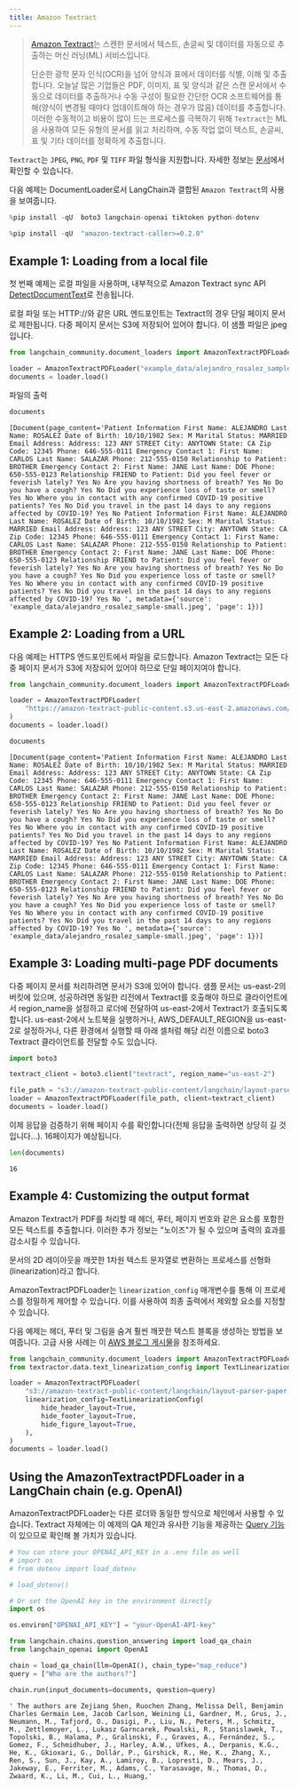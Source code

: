 ```yaml
---
title: Amazon Textract
---
```


>[Amazon Textract](https://docs.aws.amazon.com/managedservices/latest/userguide/textract.html)는 스캔한 문서에서 텍스트, 손글씨 및 데이터를 자동으로 추출하는 머신 러닝(ML) 서비스입니다.
>
>단순한 광학 문자 인식(OCR)을 넘어 양식과 표에서 데이터를 식별, 이해 및 추출합니다. 오늘날 많은 기업들은 PDF, 이미지, 표 및 양식과 같은 스캔 문서에서 수동으로 데이터를 추출하거나 수동 구성이 필요한 간단한 OCR 소프트웨어를 통해(양식이 변경될 때마다 업데이트해야 하는 경우가 많음) 데이터를 추출합니다. 이러한 수동적이고 비용이 많이 드는 프로세스를 극복하기 위해 `Textract`는 ML을 사용하여 모든 유형의 문서를 읽고 처리하며, 수동 작업 없이 텍스트, 손글씨, 표 및 기타 데이터를 정확하게 추출합니다.

`Textract`는 `JPEG`, `PNG`, `PDF` 및 `TIFF` 파일 형식을 지원합니다. 자세한 정보는 [문서](https://docs.aws.amazon.com/textract/latest/dg/limits-document.html)에서 확인할 수 있습니다.

다음 예제는 DocumentLoader로서 LangChain과 결합된 `Amazon Textract`의 사용을 보여줍니다.

```python
%pip install -qU  boto3 langchain-openai tiktoken python-dotenv
```

```python
%pip install -qU  "amazon-textract-caller>=0.2.0"
```

## Example 1: Loading from a local file

첫 번째 예제는 로컬 파일을 사용하며, 내부적으로 Amazon Textract sync API [DetectDocumentText](https://docs.aws.amazon.com/textract/latest/dg/API_DetectDocumentText.html)로 전송됩니다.

로컬 파일 또는 HTTP://와 같은 URL 엔드포인트는 Textract의 경우 단일 페이지 문서로 제한됩니다.
다중 페이지 문서는 S3에 저장되어 있어야 합니다. 이 샘플 파일은 jpeg입니다.

```python
from langchain_community.document_loaders import AmazonTextractPDFLoader

loader = AmazonTextractPDFLoader("example_data/alejandro_rosalez_sample-small.jpeg")
documents = loader.load()
```

파일의 출력

```python
documents
```

```output
[Document(page_content='Patient Information First Name: ALEJANDRO Last Name: ROSALEZ Date of Birth: 10/10/1982 Sex: M Marital Status: MARRIED Email Address: Address: 123 ANY STREET City: ANYTOWN State: CA Zip Code: 12345 Phone: 646-555-0111 Emergency Contact 1: First Name: CARLOS Last Name: SALAZAR Phone: 212-555-0150 Relationship to Patient: BROTHER Emergency Contact 2: First Name: JANE Last Name: DOE Phone: 650-555-0123 Relationship FRIEND to Patient: Did you feel fever or feverish lately? Yes No Are you having shortness of breath? Yes No Do you have a cough? Yes No Did you experience loss of taste or smell? Yes No Where you in contact with any confirmed COVID-19 positive patients? Yes No Did you travel in the past 14 days to any regions affected by COVID-19? Yes No Patient Information First Name: ALEJANDRO Last Name: ROSALEZ Date of Birth: 10/10/1982 Sex: M Marital Status: MARRIED Email Address: Address: 123 ANY STREET City: ANYTOWN State: CA Zip Code: 12345 Phone: 646-555-0111 Emergency Contact 1: First Name: CARLOS Last Name: SALAZAR Phone: 212-555-0150 Relationship to Patient: BROTHER Emergency Contact 2: First Name: JANE Last Name: DOE Phone: 650-555-0123 Relationship FRIEND to Patient: Did you feel fever or feverish lately? Yes No Are you having shortness of breath? Yes No Do you have a cough? Yes No Did you experience loss of taste or smell? Yes No Where you in contact with any confirmed COVID-19 positive patients? Yes No Did you travel in the past 14 days to any regions affected by COVID-19? Yes No ', metadata={'source': 'example_data/alejandro_rosalez_sample-small.jpeg', 'page': 1})]
```

## Example 2: Loading from a URL

다음 예제는 HTTPS 엔드포인트에서 파일을 로드합니다.
Amazon Textract는 모든 다중 페이지 문서가 S3에 저장되어 있어야 하므로 단일 페이지여야 합니다.

```python
from langchain_community.document_loaders import AmazonTextractPDFLoader

loader = AmazonTextractPDFLoader(
    "https://amazon-textract-public-content.s3.us-east-2.amazonaws.com/langchain/alejandro_rosalez_sample_1.jpg"
)
documents = loader.load()
```

```python
documents
```

```output
[Document(page_content='Patient Information First Name: ALEJANDRO Last Name: ROSALEZ Date of Birth: 10/10/1982 Sex: M Marital Status: MARRIED Email Address: Address: 123 ANY STREET City: ANYTOWN State: CA Zip Code: 12345 Phone: 646-555-0111 Emergency Contact 1: First Name: CARLOS Last Name: SALAZAR Phone: 212-555-0150 Relationship to Patient: BROTHER Emergency Contact 2: First Name: JANE Last Name: DOE Phone: 650-555-0123 Relationship FRIEND to Patient: Did you feel fever or feverish lately? Yes No Are you having shortness of breath? Yes No Do you have a cough? Yes No Did you experience loss of taste or smell? Yes No Where you in contact with any confirmed COVID-19 positive patients? Yes No Did you travel in the past 14 days to any regions affected by COVID-19? Yes No Patient Information First Name: ALEJANDRO Last Name: ROSALEZ Date of Birth: 10/10/1982 Sex: M Marital Status: MARRIED Email Address: Address: 123 ANY STREET City: ANYTOWN State: CA Zip Code: 12345 Phone: 646-555-0111 Emergency Contact 1: First Name: CARLOS Last Name: SALAZAR Phone: 212-555-0150 Relationship to Patient: BROTHER Emergency Contact 2: First Name: JANE Last Name: DOE Phone: 650-555-0123 Relationship FRIEND to Patient: Did you feel fever or feverish lately? Yes No Are you having shortness of breath? Yes No Do you have a cough? Yes No Did you experience loss of taste or smell? Yes No Where you in contact with any confirmed COVID-19 positive patients? Yes No Did you travel in the past 14 days to any regions affected by COVID-19? Yes No ', metadata={'source': 'example_data/alejandro_rosalez_sample-small.jpeg', 'page': 1})]
```

## Example 3: Loading multi-page PDF documents

다중 페이지 문서를 처리하려면 문서가 S3에 있어야 합니다. 샘플 문서는 us-east-2의 버킷에 있으며, 성공하려면 동일한 리전에서 Textract를 호출해야 하므로 클라이언트에서 region_name을 설정하고 로더에 전달하여 us-east-2에서 Textract가 호출되도록 합니다. us-east-2에서 노트북을 실행하거나, AWS_DEFAULT_REGION을 us-east-2로 설정하거나, 다른 환경에서 실행할 때 아래 셀처럼 해당 리전 이름으로 boto3 Textract 클라이언트를 전달할 수도 있습니다.

```python
import boto3

textract_client = boto3.client("textract", region_name="us-east-2")

file_path = "s3://amazon-textract-public-content/langchain/layout-parser-paper.pdf"
loader = AmazonTextractPDFLoader(file_path, client=textract_client)
documents = loader.load()
```

이제 응답을 검증하기 위해 페이지 수를 확인합니다(전체 응답을 출력하면 상당히 길 것입니다...). 16페이지가 예상됩니다.

```python
len(documents)
```

```output
16
```

## Example 4: Customizing the output format

Amazon Textract가 PDF를 처리할 때 헤더, 푸터, 페이지 번호와 같은 요소를 포함한 모든 텍스트를 추출합니다. 이러한 추가 정보는 "노이즈"가 될 수 있으며 출력의 효과를 감소시킬 수 있습니다.

문서의 2D 레이아웃을 깨끗한 1차원 텍스트 문자열로 변환하는 프로세스를 선형화(linearization)라고 합니다.

AmazonTextractPDFLoader는 `linearization_config` 매개변수를 통해 이 프로세스를 정밀하게 제어할 수 있습니다. 이를 사용하여 최종 출력에서 제외할 요소를 지정할 수 있습니다.

다음 예제는 헤더, 푸터 및 그림을 숨겨 훨씬 깨끗한 텍스트 블록을 생성하는 방법을 보여줍니다. 고급 사용 사례는 이 [AWS 블로그 게시물](https://aws.amazon.com/blogs/machine-learning/amazon-textracts-new-layout-feature-introduces-efficiencies-in-general-purpose-and-generative-ai-document-processing-tasks/)을 참조하세요.

```python
from langchain_community.document_loaders import AmazonTextractPDFLoader
from textractor.data.text_linearization_config import TextLinearizationConfig

loader = AmazonTextractPDFLoader(
    "s3://amazon-textract-public-content/langchain/layout-parser-paper.pdf",
    linearization_config=TextLinearizationConfig(
        hide_header_layout=True,
        hide_footer_layout=True,
        hide_figure_layout=True,
    ),
)
documents = loader.load()
```

## Using the AmazonTextractPDFLoader in a LangChain chain (e.g. OpenAI)

AmazonTextractPDFLoader는 다른 로더와 동일한 방식으로 체인에서 사용할 수 있습니다.
Textract 자체에는 이 예제의 QA 체인과 유사한 기능을 제공하는 [Query 기능](https://docs.aws.amazon.com/textract/latest/dg/API_Query.html)이 있으므로 확인해 볼 가치가 있습니다.

```python
# You can store your OPENAI_API_KEY in a .env file as well
# import os
# from dotenv import load_dotenv

# load_dotenv()
```

```python
# Or set the OpenAI key in the environment directly
import os

os.environ["OPENAI_API_KEY"] = "your-OpenAI-API-key"
```

```python
from langchain.chains.question_answering import load_qa_chain
from langchain_openai import OpenAI

chain = load_qa_chain(llm=OpenAI(), chain_type="map_reduce")
query = ["Who are the authors?"]

chain.run(input_documents=documents, question=query)
```

```output
' The authors are Zejiang Shen, Ruochen Zhang, Melissa Dell, Benjamin Charles Germain Lee, Jacob Carlson, Weining Li, Gardner, M., Grus, J., Neumann, M., Tafjord, O., Dasigi, P., Liu, N., Peters, M., Schmitz, M., Zettlemoyer, L., Lukasz Garncarek, Powalski, R., Stanislawek, T., Topolski, B., Halama, P., Gralinski, F., Graves, A., Fernández, S., Gomez, F., Schmidhuber, J., Harley, A.W., Ufkes, A., Derpanis, K.G., He, K., Gkioxari, G., Dollár, P., Girshick, R., He, K., Zhang, X., Ren, S., Sun, J., Kay, A., Lamiroy, B., Lopresti, D., Mears, J., Jakeway, E., Ferriter, M., Adams, C., Yarasavage, N., Thomas, D., Zwaard, K., Li, M., Cui, L., Huang,'
```
